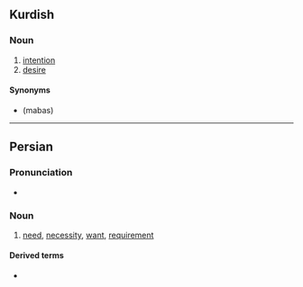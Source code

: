 ==Kurdish==

===Noun===
{{infl|ku|noun|tr=niyaz|sc=ku-Arab}}

# [[intention]]
# [[desire]]

====Synonyms====
* {{ku-Arab|[[مه‌به‌س]]}} (mabas)

----

==Persian==

===Pronunciation===
{{fa-regional|نیاز|نیاز|ниёз}}
* {{IPA|/niːˈjɒːz/|lang=fa}}

===Noun===
{{fa-noun|tr=niyâz|pl=نیازها|pltr=niyâz-hâ}}

# [[need]], [[necessity]], [[want]], [[requirement]]

====Derived terms====
* {{l|fa|نیاز داشتن|sc=fa-Arab|tr=niyâz dâštan}}